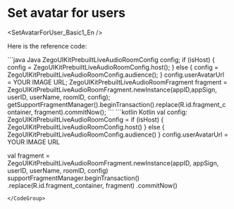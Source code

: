 
# Set avatar for users

<SetAvatarForUser_Basic1_En />

Here is the reference code:

<CodeGroup>
```java Java
ZegoUIKitPrebuiltLiveAudioRoomConfig config;
if (isHost) {
   config = ZegoUIKitPrebuiltLiveAudioRoomConfig.host();
} else {
   config = ZegoUIKitPrebuiltLiveAudioRoomConfig.audience();
}
config.userAvatarUrl = YOUR IMAGE URL;
ZegoUIKitPrebuiltLiveAudioRoomFragment fragment = ZegoUIKitPrebuiltLiveAudioRoomFragment.newInstance(appID,appSign, userID, userName, roomID, config);
getSupportFragmentManager().beginTransaction().replace(R.id.fragment_container, fragment).commitNow();
```
```kotlin Kotlin
val config: ZegoUIKitPrebuiltLiveAudioRoomConfig = if (isHost) {
     ZegoUIKitPrebuiltLiveAudioRoomConfig.host()
} else {
     ZegoUIKitPrebuiltLiveAudioRoomConfig.audience()
}
config.userAvatarUrl = YOUR IMAGE URL

val fragment = ZegoUIKitPrebuiltLiveAudioRoomFragment.newInstance(appID, appSign, userID, userName, roomID, config)
supportFragmentManager.beginTransaction()
            .replace(R.id.fragment_container, fragment)
            .commitNow()
```
</CodeGroup>